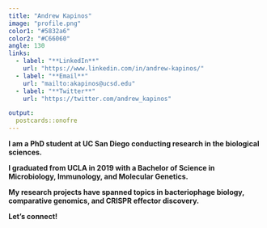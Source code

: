 ```yaml
---
title: "Andrew Kapinos"
image: "profile.png"
color1: "#5832a6"
color2: "#C66060"
angle: 130
links:
  - label: "**LinkedIn**"
    url: "https://www.linkedin.com/in/andrew-kapinos/"
  - label: "**Email**"
    url: "mailto:akapinos@ucsd.edu"
  - label: "**Twitter**"
    url: "https://twitter.com/andrew_kapinos"

output:
  postcards::onofre
---
```

 
**I am a PhD student at UC San Diego conducting research in the biological sciences.**

**I graduated from UCLA in 2019 with a Bachelor of Science in Microbiology, Immunology, and Molecular Genetics.**

**My research projects have spanned topics in bacteriophage biology, comparative genomics, and CRISPR effector discovery.**

**Let's connect!**